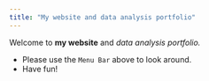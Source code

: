 ```yaml
---
title: "My website and data analysis portfolio"
---
```


Welcome to **my website** and *data analysis portfolio.*

-   Please use the `Menu Bar` above to look around.
-   Have fun!
